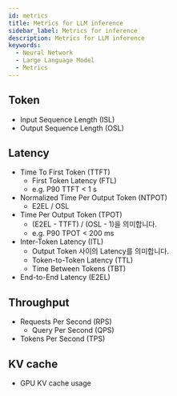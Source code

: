 ```yaml
---
id: metrics
title: Metrics for LLM inference
sidebar_label: Metrics for inference
description: Metrics for LLM inference
keywords:
  - Neural Network
  - Large Language Model
  - Metrics
---
```


## Token

- Input Sequence Length (ISL)
- Output Sequence Length (OSL)

## Latency

- Time To First Token (TTFT)
  - First Token Latency (FTL)
  - e.g. P90 TTFT < 1 s
- Normalized Time Per Output Token (NTPOT)
  - E2EL / OSL
- Time Per Output Token (TPOT)
  - (E2EL - TTFT) / (OSL - 1)을 의미합니다.
  - e.g. P90 TPOT < 200 ms
- Inter-Token Latency (ITL)
  - Output Token 사이의 Latency를 의미합니다.
  - Token-to-Token Latency (TTL)
  - Time Between Tokens (TBT)
- End-to-End Latency (E2EL)

## Throughput

- Requests Per Second (RPS)
  - Query Per Second (QPS)
- Tokens Per Second (TPS)

## KV cache

- GPU KV cache usage
